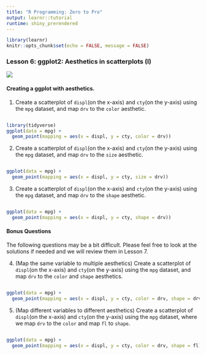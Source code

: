 ```yaml
---
title: "R Programming: Zero to Pro"
output: learnr::tutorial
runtime: shiny_prerendered
---
```


```r
library(learnr)
knitr::opts_chunk$set(echo = FALSE, message = FALSE)
```

### Lesson 6: ggplot2: Aesthetics in scatterplots (I)

![](https://youtu.be/ChqB9U8Nuz4)

#### Creating a ggplot with aesthetics.

1. Create a scatterplot of `displ`(on the x-axis) and `cty`(on the y-axis) using the  `mpg` dataset, and map `drv` to the `color` aesthetic.

```r

```

```r
library(tidyverse)
ggplot(data = mpg) + 
  geom_point(mapping = aes(x = displ, y = cty, color = drv))
```

2. Create a scatterplot of `displ`(on the x-axis) and `cty`(on the y-axis) using the  `mpg` dataset, and map `drv` to the `size` aesthetic.

```r

```

```r
ggplot(data = mpg) + 
  geom_point(mapping = aes(x = displ, y = cty, size = drv))
```

3. Create a scatterplot of `displ`(on the x-axis) and `cty`(on the y-axis) using the  `mpg` dataset, and map `drv` to the `shape` aesthetic.

```r

```

```r
ggplot(data = mpg) + 
  geom_point(mapping = aes(x = displ, y = cty, shape = drv))
```

#### Bonus Questions

The following questions may be a bit difficult. Please feel free to look at the solutions if needed and we will review them in Lesson 7. 

4. (Map the same variable to multiple aesthetics) Create a scatterplot of `displ`(on the x-axis) and `cty`(on the y-axis) using the  `mpg` dataset, and map `drv` to the `color` and `shape` aesthetics.

```r

```

```r
ggplot(data = mpg) + 
  geom_point(mapping = aes(x = displ, y = cty, color = drv, shape = drv))
```


5. (Map different variables to different aesthetics) Create a scatterplot of `displ`(on the x-axis) and `cty`(on the y-axis) using the  `mpg` dataset, where we map `drv` to the `color` and map `fl` to `shape`.

```r

```

```r
ggplot(data = mpg) + 
  geom_point(mapping = aes(x = displ, y = cty, color = drv, shape = fl))
```

